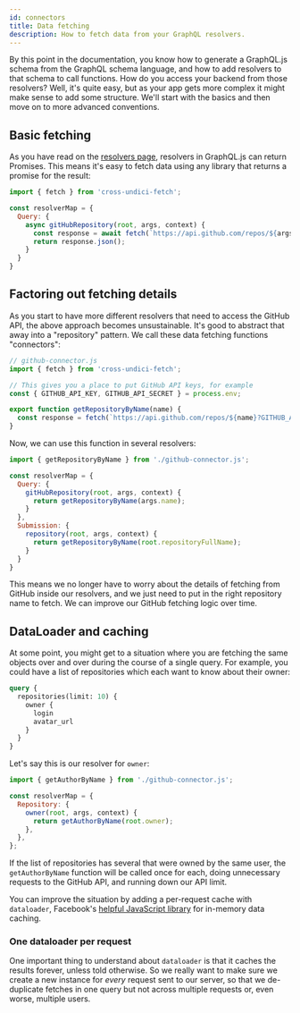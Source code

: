 ```yaml
---
id: connectors
title: Data fetching
description: How to fetch data from your GraphQL resolvers.
---
```


By this point in the documentation, you know how to generate a GraphQL.js schema from the GraphQL schema language, and how to add resolvers to that schema to call functions. How do you access your backend from those resolvers? Well, it's quite easy, but as your app gets more complex it might make sense to add some structure. We'll start with the basics and then move on to more advanced conventions.

## Basic fetching

As you have read on the [resolvers page](/docs/resolvers/#resolver-result-format), resolvers in GraphQL.js can return Promises. This means it's easy to fetch data using any library that returns a promise for the result:

```js
import { fetch } from 'cross-undici-fetch';

const resolverMap = {
  Query: {
    async gitHubRepository(root, args, context) {
      const response = await fetch(`https://api.github.com/repos/${args.name}`);
      return response.json();
    }
  }
}
```

## Factoring out fetching details

As you start to have more different resolvers that need to access the GitHub API, the above approach becomes unsustainable. It's good to abstract that away into a "repository" pattern. We call these data fetching functions "connectors":

```js
// github-connector.js
import { fetch } from 'cross-undici-fetch';

// This gives you a place to put GitHub API keys, for example
const { GITHUB_API_KEY, GITHUB_API_SECRET } = process.env;

export function getRepositoryByName(name) {
  const response = fetch(`https://api.github.com/repos/${name}?GITHUB_API_KEY=${GITHUB_API_KEY}&GITHUB_API_SECRET=${GITHUB_API_SECRET}`);
}
```

Now, we can use this function in several resolvers:

```js
import { getRepositoryByName } from './github-connector.js';

const resolverMap = {
  Query: {
    gitHubRepository(root, args, context) {
      return getRepositoryByName(args.name);
    }
  },
  Submission: {
    repository(root, args, context) {
      return getRepositoryByName(root.repositoryFullName);
    }
  }
}
```

This means we no longer have to worry about the details of fetching from GitHub inside our resolvers, and we just need to put in the right repository name to fetch. We can improve our GitHub fetching logic over time.

## DataLoader and caching

At some point, you might get to a situation where you are fetching the same objects over and over during the course of a single query. For example, you could have a list of repositories which each want to know about their owner:

```graphql
query {
  repositories(limit: 10) {
    owner {
      login
      avatar_url
    }
  }
}
```

Let's say this is our resolver for `owner`:

```js
import { getAuthorByName } from './github-connector.js';

const resolverMap = {
  Repository: {
    owner(root, args, context) {
      return getAuthorByName(root.owner);
    },
  },
};
```

If the list of repositories has several that were owned by the same user, the `getAuthorByName` function will be called once for each, doing unnecessary requests to the GitHub API, and running down our API limit.

You can improve the situation by adding a per-request cache with `dataloader`, Facebook's [helpful JavaScript library](https://github.com/facebook/dataloader) for in-memory data caching.

### One dataloader per request

One important thing to understand about `dataloader` is that it caches the results forever, unless told otherwise. So we really want to make sure we create a new instance for _every_ request sent to our server, so that we de-duplicate fetches in one query but not across multiple requests or, even worse, multiple users.
